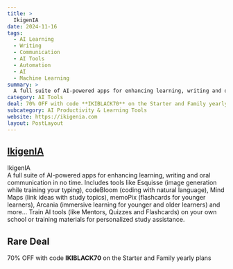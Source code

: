 ```yaml
---
title: >
  IkigenIA
date: 2024-11-16
tags:
  - AI Learning
  - Writing
  - Communication
  - AI Tools
  - Automation
  - AI
  - Machine Learning
summary: >
  A full suite of AI-powered apps for enhancing learning, writing and oral communication in no time. Includes tools like Esquisse (image generation while training your typing), codeBloom (coding with natural language), Mind Maps (link ideas with study topics), memoPix (flashcards for younger learners), Arcania (immersive learning for younger and older learners) and more... Train AI tools (like Mentors, Quizzes and Flashcards) on your own school or training materials for personalized study assistance.
category: AI Tools
deal: 70% OFF with code **IKIBLACK70** on the Starter and Family yearly plans
subcategory: AI Productivity & Learning Tools
website: https://ikigenia.com
layout: PostLayout
---
```


## [IkigenIA](https://ikigenia.com)

IkigenIA <br/>
A full suite of AI-powered apps for enhancing learning, writing and oral communication in no time. Includes tools like Esquisse (image generation while training your typing), codeBloom (coding with natural language), Mind Maps (link ideas with study topics), memoPix (flashcards for younger learners), Arcania (immersive learning for younger and older learners) and more... Train AI tools (like Mentors, Quizzes and Flashcards) on your own school or training materials for personalized study assistance.

## Rare Deal

70% OFF with code **IKIBLACK70** on the Starter and Family yearly plans
